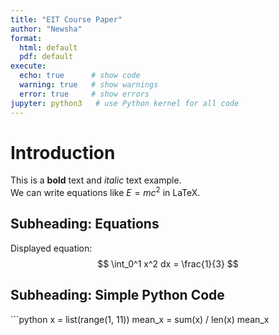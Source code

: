 ```yaml
---
title: "EIT Course Paper"
author: "Newsha"
format:
  html: default
  pdf: default
execute:
  echo: true      # show code
  warning: true   # show warnings
  error: true     # show errors
jupyter: python3   # use Python kernel for all code
---
```


# Introduction

This is a **bold** text and *italic* text example.  
We can write equations like $E = mc^2$ in LaTeX.  

## Subheading: Equations

Displayed equation:  
$$
\int_0^1 x^2 dx = \frac{1}{3}
$$

## Subheading: Simple Python Code

```python
x = list(range(1, 11))
mean_x = sum(x) / len(x)
mean_x
